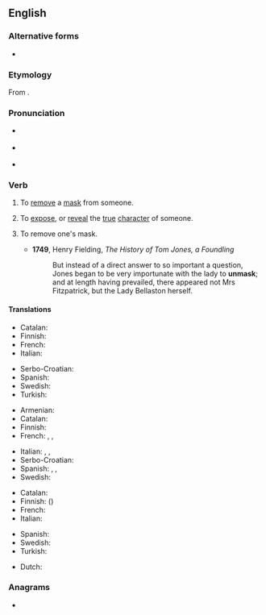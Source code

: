 ==English==
{{was wotd|2010|November|9}}

===Alternative forms===
* {{l|en|unmasque}} {{qualifier|archaic}}

===Etymology===
From {{prefix|un|mask|lang=en}}.

===Pronunciation===
* {{a|UK}} {{IPA|/ʌnˈmæsk/|/ʌnˈmɑːsk/|lang=en}}
* {{a|US}} {{IPA|/ʌnˈmæsk/|lang=en}}
* {{rhymes|æsk|lang=en}}

===Verb===
{{en-verb}}

# {{lb|en|transitive}} To [[remove]] a [[mask]] from someone.
# {{lb|en|transitive}} To [[expose]], or [[reveal]] the [[true]] [[character]] of someone.
# {{lb|en|intransitive}} To remove one's mask.
#* '''1749''', Henry Fielding, ''The History of Tom Jones, a Foundling''
#*: But instead of a direct answer to so important a question, Jones began to be very importunate with the lady to '''unmask'''; and at length having prevailed, there appeared not Mrs Fitzpatrick, but the Lady Bellaston herself.

====Translations====
{{trans-top|to remove a mask from someone}}
* Catalan: {{t+|ca|desemmarcar}}
* Finnish: {{t+|fi|paljastaa}}
* French: {{t+|fr|démasquer}}
* Italian: {{t+|it|smascherare}}
{{trans-mid}}
* Serbo-Croatian: {{t+|sh|raskrinkati}}
* Spanish: {{t+|es|desenmascarar}}
* Swedish: {{t|sv|avmaskera}}
* Turkish: {{t|tr|Birisinin maskesini düşürmek}}
{{trans-bottom}}

{{trans-top|to expose the true character of someone}}
* Armenian: {{t+|hy|դիմակազերծել}}
* Catalan: {{t+|ca|desemmarcar}}
* Finnish: {{t+|fi|paljastaa}}
* French: {{t+|fr|révéler}}, {{t+|fr|dévoiler}}, {{t+|fr|démasquer}}
{{trans-mid}}
* Italian: {{t+|it|smascherare}}, {{t+|it|palesare}}, {{t+|it|scoprire}}
* Serbo-Croatian: {{t+|sh|raskrinkati|sc=Latn}}
* Spanish: {{t+|es|descubrir}}, {{t+|es|revelar}}, {{t+|es|demostrar}}
* Swedish: {{t|sv|avmaskera}}
{{trans-bottom}}

{{trans-top|to remove one's mask}}
* Catalan: {{t|ca|desemmarcar-se}}
* Finnish: {{t+|fi|paljastaa}} ({{t|fi|kasvonsa}})
* French: {{t+|fr|démasquer|alt=se démasquer}}
* Italian: {{t|it|smascherarsi}}
{{trans-mid}}
* Spanish: {{t+|es|desenmascararse}}
* Swedish: {{t|sv|ta av sin mask}}
* Turkish: {{t|tr|Birisinin maskesini düşürmek}}
{{trans-bottom}}

{{checktrans-top}}
* Dutch: {{t-check|nl|ontmaskeren}}
{{trans-mid}}
{{trans-bottom}}

===Anagrams===
* {{anagrams|en|Kumans}}